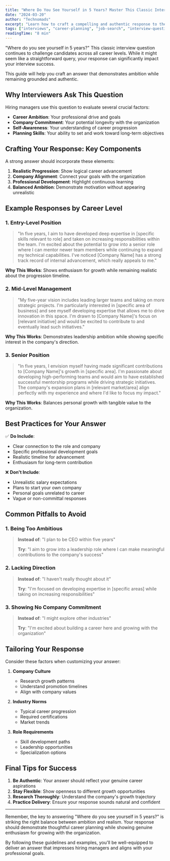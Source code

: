 ```yaml
---
title: "Where Do You See Yourself in 5 Years? Master This Classic Interview Question"
date: "2024-03-20"
author: "Technomads"
excerpt: "Learn how to craft a compelling and authentic response to the age-old interview question about your five-year career vision."
tags: ["interviews", "career-planning", "job-search", "interview-questions"]
readingTime: "8 min"
---
```


"Where do you see yourself in 5 years?" This classic interview question continues to challenge candidates across all career levels. While it might seem like a straightforward query, your response can significantly impact your interview success.

This guide will help you craft an answer that demonstrates ambition while remaining grounded and authentic.

## Why Interviewers Ask This Question

Hiring managers use this question to evaluate several crucial factors:

- **Career Ambition**: Your professional drive and goals
- **Company Commitment**: Your potential longevity with the organization
- **Self-Awareness**: Your understanding of career progression
- **Planning Skills**: Your ability to set and work toward long-term objectives

## Crafting Your Response: Key Components

A strong answer should incorporate these elements:

1. **Realistic Progression**: Show logical career advancement
2. **Company Alignment**: Connect your goals with the organization
3. **Professional Development**: Highlight continuous learning
4. **Balanced Ambition**: Demonstrate motivation without appearing unrealistic

## Example Responses by Career Level

### 1. Entry-Level Position

> "In five years, I aim to have developed deep expertise in [specific skills relevant to role] and taken on increasing responsibilities within the team. I'm excited about the potential to grow into a senior role where I can mentor newer team members while continuing to expand my technical capabilities. I've noticed [Company Name] has a strong track record of internal advancement, which really appeals to me."

**Why This Works**: Shows enthusiasm for growth while remaining realistic about the progression timeline.

### 2. Mid-Level Management

> "My five-year vision includes leading larger teams and taking on more strategic projects. I'm particularly interested in [specific area of business] and see myself developing expertise that allows me to drive innovation in this space. I'm drawn to [Company Name]'s focus on [relevant initiative] and would be excited to contribute to and eventually lead such initiatives."

**Why This Works**: Demonstrates leadership ambition while showing specific interest in the company's direction.

### 3. Senior Position

> "In five years, I envision myself having made significant contributions to [Company Name]'s growth in [specific area]. I'm passionate about developing high-performing teams and would aim to have established successful mentorship programs while driving strategic initiatives. The company's expansion plans in [relevant market/area] align perfectly with my experience and where I'd like to focus my impact."

**Why This Works**: Balances personal growth with tangible value to the organization.

## Best Practices for Your Answer

✅ **Do Include**:

- Clear connection to the role and company
- Specific professional development goals
- Realistic timeline for advancement
- Enthusiasm for long-term contribution

❌ **Don't Include**:

- Unrealistic salary expectations
- Plans to start your own company
- Personal goals unrelated to career
- Vague or non-committal responses

## Common Pitfalls to Avoid

### 1. Being Too Ambitious

> **Instead of**: "I plan to be CEO within five years"
>
> **Try**: "I aim to grow into a leadership role where I can make meaningful contributions to the company's success"

### 2. Lacking Direction

> **Instead of**: "I haven't really thought about it"
>
> **Try**: "I'm focused on developing expertise in [specific areas] while taking on increasing responsibilities"

### 3. Showing No Company Commitment

> **Instead of**: "I might explore other industries"
>
> **Try**: "I'm excited about building a career here and growing with the organization"

## Tailoring Your Response

Consider these factors when customizing your answer:

1. **Company Culture**

   - Research growth patterns
   - Understand promotion timelines
   - Align with company values

2. **Industry Norms**

   - Typical career progression
   - Required certifications
   - Market trends

3. **Role Requirements**
   - Skill development paths
   - Leadership opportunities
   - Specialization options

## Final Tips for Success

1. **Be Authentic**: Your answer should reflect your genuine career aspirations
2. **Stay Flexible**: Show openness to different growth opportunities
3. **Research Thoroughly**: Understand the company's growth trajectory
4. **Practice Delivery**: Ensure your response sounds natural and confident

---

Remember, the key to answering "Where do you see yourself in 5 years?" is striking the right balance between ambition and realism. Your response should demonstrate thoughtful career planning while showing genuine enthusiasm for growing with the organization.

By following these guidelines and examples, you'll be well-equipped to deliver an answer that impresses hiring managers and aligns with your professional goals.
